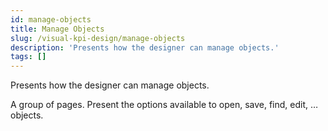 ```yaml
---
id: manage-objects
title: Manage Objects
slug: /visual-kpi-design/manage-objects
description: 'Presents how the designer can manage objects.'
tags: []
---
```


Presents how the designer can manage objects.

A group of pages. Present the options available to open, save, find, edit, … objects.
